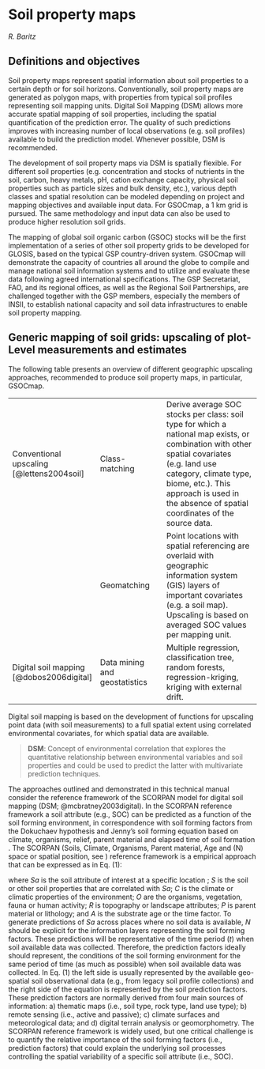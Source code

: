 # Soil property maps

*R. Baritz*

## Definitions and objectives

\index{Soil property maps|textbf|(}
Soil property maps represent spatial information about soil properties to a certain depth or for soil horizons\index{Soil horizons}. Conventionally, soil property maps are generated as polygon maps, with properties from typical soil profiles representing soil mapping units.
Digital Soil Mapping (DSM)\index{Digital Soil Mapping (DSM)} allows more accurate spatial mapping of soil properties, including the spatial quantification of the prediction error\index{Prediction!error}. The quality of such predictions improves with increasing number of local observations (e.g. soil profiles) available to build the prediction model\index{Prediction!model}. Whenever possible, DSM is recommended. 

The development of soil property maps via DSM is spatially flexible. For different soil properties (e.g. concentration and stocks of nutrients in the soil, carbon, heavy metals, pH, cation exchange capacity, physical soil properties such as particle sizes and bulk density, etc.), various depth classes and spatial resolution can be modeled depending on project and mapping objectives and available input data. For GSOCmap\index{Global Soil Organic Carbon Map (GSOCMap)}, a 1 km grid is pursued. The same methodology and input data can also be used to produce higher resolution soil grids.

The mapping of global soil organic carbon (GSOC) stocks will be the first implementation of a series of other soil property grids to be developed for GLOSIS\index{Soil Information System (SIS)!global}, based on the typical GSP country-driven system. GSOCmap will demonstrate the capacity of countries all around the globe to compile and manage national soil information systems and to utilize and evaluate these data following agreed international specifications. The GSP Secretariat, FAO, and its regional offices, as well as the Regional Soil Partnerships, are challenged together with the GSP members, especially the members of INSII, to establish national capacity and soil data infrastructures to enable soil property mapping.
\index{Soil property maps|textbf|)}

## Generic mapping of soil grids: upscaling of plot-Level measurements and estimates

The following table presents an overview of different geographic upscaling approaches, recommended to produce soil property maps, in particular, GSOCmap.

|   |   |                                                                       | 
|-------------------|-------------------------|-----------------------------------------|
| Conventional upscaling [@lettens2004soil]  |  Class-matching | Derive average SOC stocks per class: soil type for which a national map exists, or combination with other spatial covariates (e.g. land use category, climate type, biome, etc.). This approach is used in the absence of spatial coordinates of the source data.  |
|                         | Geomatching     | Point locations with spatial referencing are overlaid with geographic information system (GIS) layers of important covariates (e.g. a soil map). Upscaling is based on averaged SOC values per mapping unit.  | 
|  Digital soil mapping [@dobos2006digital] \index{Digital Soil Mapping (DSM)}    | Data mining and geostatistics  | Multiple regression, classification tree, random forests, regression-kriging, kriging with external drift.  | 


Digital soil mapping is based on the development of functions for upscaling point data (with soil measurements) to a full spatial extent using correlated environmental covariates, for which spatial data are available.

> **DSM**: Concept of environmental correlation that explores the quantitative relationship between environmental variables and soil properties and could be used to predict the latter with multivariate prediction techniques.

The approaches outlined and demonstrated in this technical manual consider the reference framework of the SCORPAN
model for digital soil mapping (DSM; @mcbratney2003digital). In the
SCORPAN reference framework a soil attribute (e.g., SOC) can be
predicted as a function of the soil forming environment, in
correspondence with soil forming factors from the Dokuchaev hypothesis
and Jenny's soil forming equation based on climate, organisms, relief,
parent material and elapsed time of soil formation
\citep{Florinsky2012}. The SCORPAN (Soils, Climate,
Organisms, Parent material, Age and (N) space or spatial position, see
\cite{mcbratney2003digital}) reference framework is a empirical approach
that can be expressed as in Eq. (1):

\begin{equation}
Sa_{[x; y ~ t]}
=f(S_{[x; y ~ t]},C_{[x; y ~ t]},O_{[x; y ~ t]},R_{[x; y ~ t]},P_{[x;
y ~ t]},A_{[x; y ~ t]})
\end{equation}

where $Sa$ is the soil attribute of interest at a specific location
\textcolor{red}{N (represented by the spatial coordinates of field
observations $x$; $y$) and representative for a specific time frame
($t$)}; $S$ is the soil or other soil properties  that
are correlated with $Sa$; $C$ is the climate or climatic properties
of the environment; $O$ are the organisms, vegetation, fauna or human
activity; $R$ is topography or landscape attributes; $P$ is parent
material or lithology; and $A$ is the substrate age or the time
factor. To generate predictions of $Sa$ across places
where no soil data is available, $N$ should be explicit for the
information layers representing the soil forming factors. These
predictions will be representative of the time period ($t$) when soil
available data was collected. Therefore, the prediction factors
ideally should represent, the conditions of the soil forming
environment for the same period of time (as much as possible) when
soil available data was collected. In Eq. (1) the left side is
usually represented by the available geo-spatial soil observational
data (e.g., from legacy soil profile collections) and the right side
of the equation is represented by the soil prediction factors. These
prediction factors are normally derived from four main sources of
information: a) thematic maps (i.e., soil type, rock type, land use
type); b) remote sensing (i.e., active and passive); c) climate
surfaces and meteorological data; and d) digital terrain analysis or
geomorphometry. The SCORPAN reference framework is widely used, but
one critical challenge is to quantify the relative importance of the
soil forming factors (i.e., prediction factors) that could explain the
underlying soil processes controlling the spatial variability of a
specific soil attribute (i.e., SOC).
